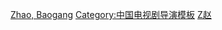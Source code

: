 {{Navbox
| name = 赵宝刚
| title = [[赵宝刚]]执导作品
| bodyclass = hlist

| group1 = 电视剧
| list1 = 
* [[编辑部的故事]]（1991）
* [[皇城根儿]]（1992）
* [[过把瘾]]（1993）
* [[东边日出西边雨]]（1995）
* [[一场风花雪月的事 (电视剧)|一场风花雪月的事]]（1997）
* [[永不瞑目 (1999年电视剧)|永不瞑目]]（1999）
* [[像雾像雨又像风]]（2001）
* [[奋斗 (2007年电视剧)|奋斗]]（2007）
* [[梅艷芳菲]]（2007）
* [[夜幕下的哈尔滨]]（2008）
* [[我的青春谁做主]]（2009）
* [[婚姻保卫战]]（2010）
* [[男人帮 (电视剧)|男人帮]]（2011）
* [[北京青年 (电视剧)|北京青年]]（2012）
* [[老有所依]]（2013）
* [[青年医生]]（2014）
* [[青春鬥 (2019年電視劇)|青春鬥]]（2019）

| group2 = 电影
| list2 = 
* [[触不可及 (中国电影)|触不可及]]（2014）

}}<noinclude>
[[Category:中国电影导演模板|Zhao, Baogang]]
[[Category:中国电视剧导演模板]]
[[Category:赵宝刚作品|Z赵]]
</noinclude>